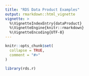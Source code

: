 ```yaml
---
title: "RDS Data Product Examples"
output: rmarkdown::html_vignette
vignette: >
  %\VignetteIndexEntry{dataProduct}
  %\VignetteEngine{knitr::rmarkdown}
  %\VignetteEncoding{UTF-8}
---
```


```r
knitr::opts_chunk$set(
  collapse = TRUE,
  comment = "#>"
)
```

```r
library(rds.r)
```
